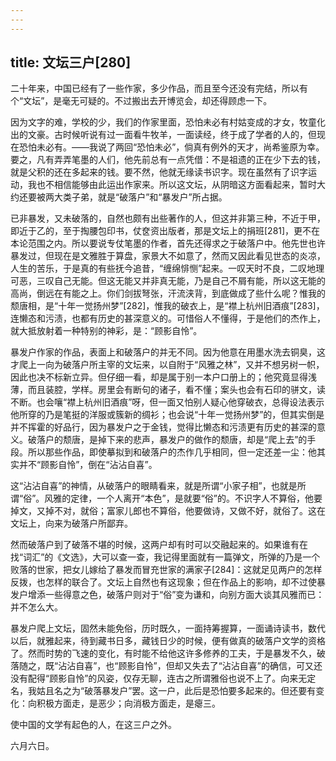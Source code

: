```yaml
---
---
---
```

title: 文坛三户[280]
---




二十年来，中国已经有了一些作家，多少作品，而且至今还没有完结，所以有个“文坛”，是毫无可疑的。不过搬出去开博览会，却还得顾虑一下。

因为文字的难，学校的少，我们的作家里面，恐怕未必有村姑变成的才女，牧童化出的文豪。古时候听说有过一面看牛牧羊，一面读经，终于成了学者的人的，但现在恐怕未必有。——我说了两回“恐怕未必”，倘真有例外的天才，尚希鉴原为幸。要之，凡有弄弄笔墨的人们，他先前总有一点凭借：不是祖遗的正在少下去的钱，就是父积的还在多起来的钱。要不然，他就无缘读书识字。现在虽然有了识字运动，我也不相信能够由此运出作家来。所以这文坛，从阴暗这方面看起来，暂时大约还要被两大类子弟，就是“破落户”和“暴发户”所占据。

已非暴发，又未破落的，自然也颇有出些著作的人，但这并非第三种，不近于甲，即近于乙的，至于掏腰包印书，仗奁资出版者，那是文坛上的捐班[281]，更不在本论范围之内。所以要说专仗笔墨的作者，首先还得求之于破落户中。他先世也许暴发过，但现在是文雅胜于算盘，家景大不如意了，然而又因此看见世态的炎凉，人生的苦乐，于是真的有些抚今追昔，“缠绵悱恻”起来。一叹天时不良，二叹地理可恶，三叹自己无能。但这无能又并非真无能，乃是自己不屑有能，所以这无能的高尚，倒远在有能之上。你们剑拔弩张，汗流浃背，到底做成了些什么呢？惟我的颓唐相，是“十年一觉扬州梦”[282]，惟我的破衣上，是“襟上杭州旧酒痕”[283]，连懒态和污渍，也都有历史的甚深意义的。可惜俗人不懂得，于是他们的杰作上，就大抵放射着一种特别的神彩，是：“顾影自怜”。

暴发户作家的作品，表面上和破落户的并无不同。因为他意在用墨水洗去铜臭，这才爬上一向为破落户所主宰的文坛来，以自附于“风雅之林”，又并不想另树一帜，因此也决不标新立异。但仔细一看，却是属于别一本户口册上的；他究竟显得浅薄，而且装腔，学样。房里会有断句的诸子，看不懂；案头也会有石印的骈文，读不断。也会嚷“襟上杭州旧酒痕”呀，但一面又怕别人疑心他穿破衣，总得设法表示他所穿的乃是笔挺的洋服或簇新的绸衫；也会说“十年一觉扬州梦”的，但其实倒是并不挥霍的好品行，因为暴发户之于金钱，觉得比懒态和污渍更有历史的甚深的意义。破落户的颓唐，是掉下来的悲声，暴发户的做作的颓唐，却是“爬上去”的手段。所以那些作品，即使摹拟到和破落户的杰作几乎相同，但一定还差一尘：他其实并不“顾影自怜”，倒在“沾沾自喜”。

这“沾沾自喜”的神情，从破落户的眼睛看来，就是所谓“小家子相”，也就是所谓“俗”。风雅的定律，一个人离开“本色”，是就要“俗”的。不识字人不算俗，他要掉文，又掉不对，就俗；富家儿郎也不算俗，他要做诗，又做不好，就俗了。这在文坛上，向来为破落户所鄙弃。

然而破落户到了破落不堪的时候，这两户却有时可以交融起来的。如果谁有在找“词汇”的《文选》，大可以查一查，我记得里面就有一篇弹文，所弹的乃是一个败落的世家，把女儿嫁给了暴发而冒充世家的满家子[284]：这就足见两户的怎样反拨，也怎样的联合了。文坛上自然也有这现象；但在作品上的影响，却不过使暴发户增添一些得意之色，破落户则对于“俗”变为谦和，向别方面大谈其风雅而已：并不怎么大。

暴发户爬上文坛，固然未能免俗，历时既久，一面持筹握算，一面诵诗读书，数代以后，就雅起来，待到藏书日多，藏钱日少的时候，便有做真的破落户文学的资格了。然而时势的飞速的变化，有时能不给他这许多修养的工夫，于是暴发不久，破落随之，既“沾沾自喜”，也“顾影自怜”，但却又失去了“沾沾自喜”的确信，可又还没有配得“顾影自怜”的风姿，仅存无聊，连古之所谓雅俗也说不上了。向来无定名，我姑且名之为“破落暴发户”罢。这一户，此后是恐怕要多起来的。但还要有变化：向积极方面走，是恶少；向消极方面走，是瘪三。

使中国的文学有起色的人，在这三户之外。

六月六日。